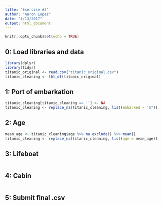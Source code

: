 ```yaml
---
title: 'Exercise #2'
author: "Aaron Lopez"
date: "4/13/2017"
output: html_document
---
```


```r
knitr::opts_chunk$set(echo = TRUE)
```

## 0: Load libraries and data
```r
library(dplyr)
library(tidyr)
titanic_original <- read.csv("titanic_original.csv")
titanic_cleaning <- tbl_df(titanic_original)
```
## 1: Port of embarkation
```r
titanic_cleaning[titanic_cleaning == ''] <- NA
titanic_cleaning <- replace_na(titanic_cleaning, list(embarked = "S"))
```
## 2: Age
```r
mean_age <- titanic_cleaning$age %>% na.exclude() %>% mean()
titanic_cleaning <- replace_na(titanic_cleaning, list(age = mean_age))
```
## 3: Lifeboat
```r

```
## 4: Cabin
```r

```
## 5: Submit final .csv
